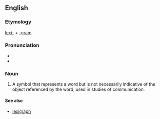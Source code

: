 ==English==

===Etymology===

[[lexi-]] + [[-gram]]

===Pronunciation===

*{{IPA|ˈlɛksəˌgɹæm}}
*{{rhymes|ɛksəgræm}}

===Noun===
{{en-noun}}
{{wikipedia}}
# {{psychology}} A symbol that represents a word but is not necessarily indicative of the object referenced by the word, used in studies of communication.

====See also====
*[[lexigraph]]